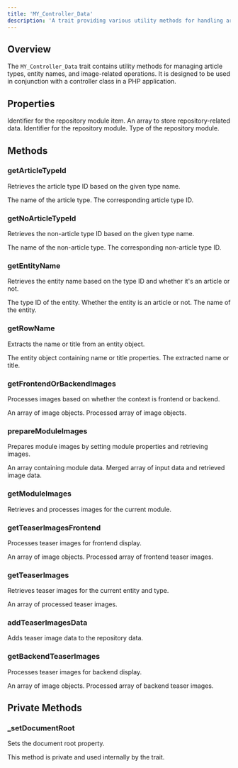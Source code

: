 ```yaml
---
title: 'MY_Controller_Data'
description: 'A trait providing various utility methods for handling article types, entity names, and image management in a PHP application.'
---
```


## Overview

The `MY_Controller_Data` trait contains utility methods for managing article types, entity names, and image-related operations. It is designed to be used in conjunction with a controller class in a PHP application.

## Properties

<ResponseField name="repoModuleItemId" type="boolean|int">
  Identifier for the repository module item.
</ResponseField>

<ResponseField name="repoData" type="array">
  An array to store repository-related data.
</ResponseField>

<ResponseField name="repoModuleId" type="boolean|int">
  Identifier for the repository module.
</ResponseField>

<ResponseField name="repoModuleType" type="boolean|string">
  Type of the repository module.
</ResponseField>

## Methods

### getArticleTypeId

Retrieves the article type ID based on the given type name.

<Param name="type_name" type="string">
  The name of the article type.
</Param>

<ResponseField name="return" type="int">
  The corresponding article type ID.
</ResponseField>

### getNoArticleTypeId

Retrieves the non-article type ID based on the given type name.

<Param name="type_name" type="string">
  The name of the non-article type.
</Param>

<ResponseField name="return" type="int">
  The corresponding non-article type ID.
</ResponseField>

### getEntityName

Retrieves the entity name based on the type ID and whether it's an article or not.

<Param name="typeId" type="int">
  The type ID of the entity.
</Param>

<Param name="article" type="boolean" default={true}>
  Whether the entity is an article or not.
</Param>

<ResponseField name="return" type="string">
  The name of the entity.
</ResponseField>

### getRowName

Extracts the name or title from an entity object.

<Param name="entity" type="object">
  The entity object containing name or title properties.
</Param>

<ResponseField name="return" type="string">
  The extracted name or title.
</ResponseField>

### getFrontendOrBackendImages

Processes images based on whether the context is frontend or backend.

<Param name="images" type="array">
  An array of image objects.
</Param>

<ResponseField name="return" type="array">
  Processed array of image objects.
</ResponseField>

### prepareModuleImages

Prepares module images by setting module properties and retrieving images.

<Param name="data" type="array">
  An array containing module data.
</Param>

<ResponseField name="return" type="array">
  Merged array of input data and retrieved image data.
</ResponseField>

### getModuleImages

Retrieves and processes images for the current module.

### getTeaserImagesFrontend

Processes teaser images for frontend display.

<Param name="images" type="array">
  An array of image objects.
</Param>

<ResponseField name="return" type="array">
  Processed array of frontend teaser images.
</ResponseField>

### getTeaserImages

Retrieves teaser images for the current entity and type.

<ResponseField name="return" type="array">
  An array of processed teaser images.
</ResponseField>

### addTeaserImagesData

Adds teaser image data to the repository data.

### getBackendTeaserImages

Processes teaser images for backend display.

<Param name="images" type="array">
  An array of image objects.
</Param>

<ResponseField name="return" type="array">
  Processed array of backend teaser images.
</ResponseField>

## Private Methods

### _setDocumentRoot

Sets the document root property.

<Note>
This method is private and used internally by the trait.
</Note>